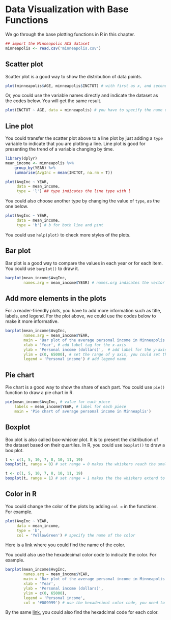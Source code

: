 # Data Visualization with Base Functions

We go through the base plotting functions in R in this chapter.

```r
## import the Minneapolis ACS dataset
minneapolis <- read.csv('minneapolis.csv')
```


## Scatter plot

Scatter plot is a good way to show the distribution of data points.

```r
plot(minneapolis$AGE, minneapolis$INCTOT) # with first as x, and second as y
```

Or, you could use the variable names directly and indicate the dataset as the codes below. You will get the same result.

```r
plot(INCTOT ~ AGE, data = minneapolis) # you have to specify the name of the data frame here
```


## Line plot

You could transfer the scatter plot above to a line plot by just adding a ``type`` variable to indicate that you are plotting a line. Line plot is good for presenting the trend of a variable changing by time.

```r
library(dplyr)
mean_income <- minneapolis %>% 
    group_by(YEAR) %>% 
    summarise(AvgInc = mean(INCTOT, na.rm = T))

plot(AvgInc ~ YEAR,
     data = mean_income,
     type = 'l') ## type indicates the line type with l
```

You could also choose another type by changing the value of ``type``, as the one below.

```r
plot(AvgInc ~ YEAR,
     data = mean_income,
     type = 'b') # b for both line and pint
```

You could use ``help(plot)`` to check more styles of the plots.

## Bar plot

Bar plot is a good way to compare the values in each year or for each item. You could use ``barplot()`` to draw it.

```r
barplot(mean_income$AvgInc,
        names.arg = mean_income$YEAR) # names.org indicates the vector of names to be plotted under each bar
```


## Add more elements in the plots

For a reader-friendly plots, you have to add more information such as title, labels, and legend. For the plot above, we could use the codes below to make it more informative.

```r
barplot(mean_income$AvgInc,
        names.arg = mean_income$YEAR,
        main = 'Bar plot of the average personal income in Minneapolis (2010-2019)', # add title for the plot
        xlab = 'Year', # add label tag for the x-axis
        ylab = 'Personal income (dollars)',  # add label for the y-axis
        ylim = c(0, 65000), # set the range of y axis, you could set the range of x axis with xlim
        legend = 'Personal income') # add legend name
```

## Pie chart

Pie chart is a good way to show the share of each part. You could use ``pie()`` function to draw a pie chart in R.

```r
pie(mean_income$AvgInc, # value for each piece
    labels = mean_income$YEAR, # label for each piece
    main = 'Pie chart of average personal income in Minneaplis')
```

## Boxplot

Box plot is also called box-whisker plot. It is to present the distribution of the dataset based on their quartiles. In R, you could use ``boxplot()`` to draw a box plot.

```r
t <- c(1, 5, 10, 7, 8, 10, 11, 19)
boxplot(t, range = 0) # set range = 0 makes the whiskers reach the smallest and largest values in the dataset
```

```r
t <- c(1, 5, 10, 7, 8, 10, 11, 19)
boxplot(t, range = 1) # set range = 1 makes the the whiskers extend to the most extreme data point which is no more than range times the interquartile range from the box
```

## Color in R

You could change the color of the plots by adding ``col = `` in the functions. For example.

```r
plot(AvgInc ~ YEAR,
     data = mean_income,
     type = 'b',
     col = 'YellowGreen') # specify the name of the color
```

Here is a [link](https://html-color-codes.info/color-names/) where you could find the name of the color.

You could also use the hexadecimal color code to indicate the color. For example.

```r
barplot(mean_income$AvgInc,
        names.arg = mean_income$YEAR,
        main = 'Bar plot of the average personal income in Minneapolis (2010-2019)',
        xlab = 'Year', 
        ylab = 'Personal income (dollars)',
        ylim = c(0, 65000),
        legend = 'Personal income',
        col = '#009999') # use the hexadecimal color code, you need to start it with the hash tag
```

By the same [link](https://html-color-codes.info/color-names/), you could also find the hexadcimal code for each color.

